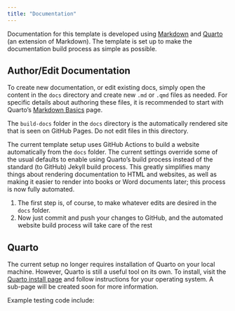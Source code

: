 ```yaml
---
title: "Documentation"
---
```


Documentation for this template is developed using [Markdown]() and [Quarto]() (an extension of Markdown). The template is set up to make the documentation build process as simple as possible.  

## Author/Edit Documentation
To create new documentation, or edit existing docs, simply open the content in the `docs` directory and create new `.md` or `.qmd` files as needed. For specific details about authoring these files, it is recommended to start with Quarto's [Markdown Basics](https://quarto.org/docs/authoring/markdown-basics.html) page.

:::{.callout-warning}
The `build-docs` folder in the `docs` directory is the automatically rendered site that is seen on GitHub Pages. Do not edit files in this directory.
:::

The current template setup uses GitHub Actions to build a website automatically from the `docs` folder. The current settings override some of the usual defaults to enable using Quarto's build process instead of the standard (to GitHub) Jekyll build process. This greatly simplifies many things about rendering documentation to HTML and websites, as well as making it easier to render into books or Word documents later; this process is now fully automated.

1. The first step is, of course, to make whatever edits are desired in the `docs` folder.
1. Now just commit and push your changes to GitHub, and the automated website build process will take care of the rest

## Quarto
The current setup no longer requires installation of Quarto on your local machine. However, Quarto is still a useful tool on its own. To install, visit the [Quarto install page](https://quarto.org/docs/get-started/) and follow instructions for your operating system. A sub-page will be created soon for more information.

Example testing code include:

```.python
```